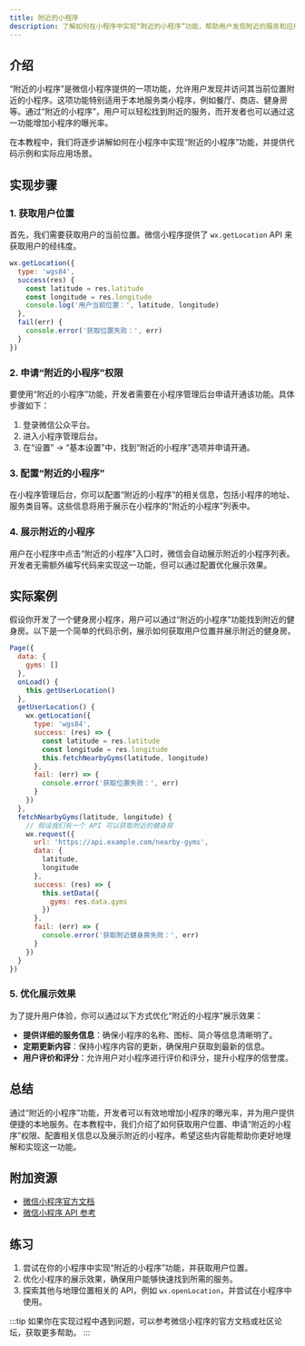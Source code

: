 ```yaml
---
title: 附近的小程序
description: 了解如何在小程序中实现“附近的小程序”功能，帮助用户发现附近的服务和应用。
---
```


## 介绍

“附近的小程序”是微信小程序提供的一项功能，允许用户发现并访问其当前位置附近的小程序。这项功能特别适用于本地服务类小程序，例如餐厅、商店、健身房等。通过“附近的小程序”，用户可以轻松找到附近的服务，而开发者也可以通过这一功能增加小程序的曝光率。

在本教程中，我们将逐步讲解如何在小程序中实现“附近的小程序”功能，并提供代码示例和实际应用场景。

## 实现步骤

### 1. 获取用户位置

首先，我们需要获取用户的当前位置。微信小程序提供了 `wx.getLocation` API 来获取用户的经纬度。

```javascript
wx.getLocation({
  type: 'wgs84',
  success(res) {
    const latitude = res.latitude
    const longitude = res.longitude
    console.log('用户当前位置：', latitude, longitude)
  },
  fail(err) {
    console.error('获取位置失败：', err)
  }
})
```

### 2. 申请“附近的小程序”权限

要使用“附近的小程序”功能，开发者需要在小程序管理后台申请开通该功能。具体步骤如下：

1. 登录微信公众平台。
2. 进入小程序管理后台。
3. 在“设置” -> “基本设置”中，找到“附近的小程序”选项并申请开通。

### 3. 配置“附近的小程序”

在小程序管理后台，你可以配置“附近的小程序”的相关信息，包括小程序的地址、服务类目等。这些信息将用于展示在小程序的“附近的小程序”列表中。

### 4. 展示附近的小程序

用户在小程序中点击“附近的小程序”入口时，微信会自动展示附近的小程序列表。开发者无需额外编写代码来实现这一功能，但可以通过配置优化展示效果。

## 实际案例

假设你开发了一个健身房小程序，用户可以通过“附近的小程序”功能找到附近的健身房。以下是一个简单的代码示例，展示如何获取用户位置并展示附近的健身房。

```javascript
Page({
  data: {
    gyms: []
  },
  onLoad() {
    this.getUserLocation()
  },
  getUserLocation() {
    wx.getLocation({
      type: 'wgs84',
      success: (res) => {
        const latitude = res.latitude
        const longitude = res.longitude
        this.fetchNearbyGyms(latitude, longitude)
      },
      fail: (err) => {
        console.error('获取位置失败：', err)
      }
    })
  },
  fetchNearbyGyms(latitude, longitude) {
    // 假设我们有一个 API 可以获取附近的健身房
    wx.request({
      url: 'https://api.example.com/nearby-gyms',
      data: {
        latitude,
        longitude
      },
      success: (res) => {
        this.setData({
          gyms: res.data.gyms
        })
      },
      fail: (err) => {
        console.error('获取附近健身房失败：', err)
      }
    })
  }
})
```

### 5. 优化展示效果

为了提升用户体验，你可以通过以下方式优化“附近的小程序”展示效果：

- **提供详细的服务信息**：确保小程序的名称、图标、简介等信息清晰明了。
- **定期更新内容**：保持小程序内容的更新，确保用户获取到最新的信息。
- **用户评价和评分**：允许用户对小程序进行评价和评分，提升小程序的信誉度。

## 总结

通过“附近的小程序”功能，开发者可以有效地增加小程序的曝光率，并为用户提供便捷的本地服务。在本教程中，我们介绍了如何获取用户位置、申请“附近的小程序”权限、配置相关信息以及展示附近的小程序。希望这些内容能帮助你更好地理解和实现这一功能。

## 附加资源

- [微信小程序官方文档](https://developers.weixin.qq.com/miniprogram/dev/framework/)
- [微信小程序 API 参考](https://developers.weixin.qq.com/miniprogram/dev/api/)

## 练习

1. 尝试在你的小程序中实现“附近的小程序”功能，并获取用户位置。
2. 优化小程序的展示效果，确保用户能够快速找到所需的服务。
3. 探索其他与地理位置相关的 API，例如 `wx.openLocation`，并尝试在小程序中使用。

:::tip
如果你在实现过程中遇到问题，可以参考微信小程序的官方文档或社区论坛，获取更多帮助。
:::